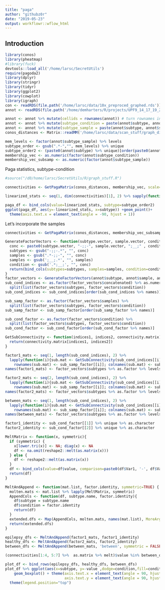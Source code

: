 ```yaml
---
title: "paga"
author: "githubz0r"
date: "2019-05-23"
output: workflowr::wflow_html
---
```


## Introduction

```r
library(conos)
library(pheatmap)
#library(fuck)
devtools::load_all('/home/larsc/SecretUtils')
require(pagoda2)
library(dplyr)
library(stringr)
library(tidyr)
library(ggplot2)
library(cowplot)
library(igraph)
con <- readRDS(file.path('/home/larsc/data/10x_preproced_graphed.rds'))
annot <- readRDS(file.path('/home/demharters/R/projects/UPF9_14_17_19_22_23_24_32_33/metadata_10x_final.rds'))
```

```r
annot <- annot %>% mutate(cellids = rownames(annot)) # turn rownames into a col for convenience
annot <- annot %>% mutate(subtype_condition = paste(annot$subtype, annot$condition, sep='_'))
annot <- annot %>% mutate(subtype_sample = paste(annot$subtype, annot$sample, sep='-'))
conos_distances <- Matrix::readMM('/home/larsc/data/scan_stuff/graph_distances.mtx')
```

```r
mem_levels <- factor(annot$subtype_sample) %>% levels
subtype_order <- gsub(".*-","", mem_levels) %>% unique
subtype_order2 <- (paste0(annot$subtype) %>% unique)[order(paste0(annot$subtype) %>% unique)]
membership_vec <- as.numeric(factor(annot$subtype_condition))
membership_vec_subsamp <- as.numeric(factor(annot$subtype_sample))
```

Paga statistics, subtype-condition
```r
#source("/d0/home/larsc/SecretUtils/R/graph_stuff.R")

connectivities <- GetPagaMatrix(conos_distances, membership_vec, scale=F)

linearized_stats <- seq(1, dim(connectivities)[1], 2) %>% sapply(function(i){connectivities[i,i+1]})

paga_df <- bind_cols(value=linearized_stats, subtype=subtype_order2)
ggplot(paga_df, aes(y=-linearized_stats, x=subtype)) +geom_point()+
  theme(axis.text.x = element_text(angle = -90, hjust = 1))

```

Let's incorporate the samples
```r
connectivities <- GetPagaMatrix(conos_distances, membership_vec_subsamp, scale=F)

GenerateFactorVectors <- function(subtype.vector, sample.vector, condition.vector) {
  conc <- paste0(subtype.vector, "-;;-", sample.vector, ";__;" , condition.vector) %>% as.factor %>% levels
  subtypes <- gsub("-;;-.*", "", conc)
  samples <- gsub(".*-;;-", "", conc)
  samples <- gsub(';__;.*', "", samples)
  condition <- gsub('.*;__;', "", conc)
  return(bind_cols(subtypes=subtypes, samples=samples, condition=condition, concatenated=conc))
}
factor_vectors <- GenerateFactorVectors(annot$subtype, annot$sample, annot$condition)
sub_cond_indices <- as.factor(factor_vectors$concatenated) %>% as.numeric %>% 
  split(list(factor_vectors$subtypes, factor_vectors$condition))
sub_cond_indices <- sub_cond_indices[order(sub_cond_indices %>% names)]

sub_samp_factor <- as.factor(factor_vectors$samples) %>% 
  split(list(factor_vectors$subtypes, factor_vectors$condition))
sub_samp_factor <- sub_samp_factor[order(sub_samp_factor %>% names)]

sub_cond_factor <- as.factor(factor_vectors$condition) %>% 
  split(list(factor_vectors$subtypes, factor_vectors$condition))
sub_cond_factor <- sub_cond_factor[order(sub_cond_factor %>% names)]

GetSubConnectivity <- function(indices1, indices2, connectivity.matrix){
  return(connectivity.matrix[indices1, indices2])
}

factor1_mats <- seq(1, length(sub_cond_indices), 2) %>% 
  lapply(function(i){sub.mat <- GetSubConnectivity(sub_cond_indices[[i]], sub_cond_indices[[i]], connectivities);
    rownames(sub.mat) <- sub_samp_factor[[i]]; colnames(sub.mat) <- sub_samp_factor[[i]]; return(sub.mat)})
names(factor1_mats) <- factor_vectors$subtypes %>% as.factor %>% levels

factor2_mats <- seq(2, length(sub_cond_indices), 2) %>% 
  lapply(function(i){sub.mat <- GetSubConnectivity(sub_cond_indices[[i]], sub_cond_indices[[i]], connectivities);
    rownames(sub.mat) <- sub_samp_factor[[i]]; colnames(sub.mat) <- sub_samp_factor[[i]]; return(sub.mat)})
names(factor2_mats) <- factor_vectors$subtypes %>% as.factor %>% levels

between_mats <- seq(1, length(sub_cond_indices), 2) %>% 
  lapply(function(i){sub.mat <- GetSubConnectivity(sub_cond_indices[[i]], sub_cond_indices[[i+1]], connectivities);
    rownames(sub.mat) <- sub_samp_factor[[i]]; colnames(sub.mat) <- sub_samp_factor[[i+1]]; return(sub.mat)})
names(between_mats) <- factor_vectors$subtypes %>% as.factor %>% levels

factor1_identity <- sub_cond_factor[[1]] %>% unique %>% as.character
factor2_identity <- sub_cond_factor[[2]] %>% unique %>% as.character

MeltMatrix <- function(x, symmetric){
  if (symmetric) {
    x[lower.tri(x)] <- NA; diag(x) <- NA
    df <- na.omit(reshape2::melt(as.matrix(x)))
  } else {
    df <- reshape2::melt(as.matrix(x))
  }
  df <- bind_cols(value=df$value, comparison=paste0(df$Var1, '-', df$Var2))
  return(df)
}

MeltAndAppend <- function(mat.list, factor.identity, symmetric=TRUE) {
  molten.mats <- mat.list %>% lapply(MeltMatrix, symmetric)
  AppendCols <- function(df, subtype.name, factor.identity){
    df$subtype = subtype.name
    df$condition = factor.identity
    return(df)
  }
  extended.dfs <- Map(AppendCols, molten.mats, names(mat.list), MoreArgs=list(factor.identity))
  return(extended.dfs)
}

epilepsy_dfs <- MeltAndAppend(factor1_mats, factor1_identity)
healthy_dfs <- MeltAndAppend(factor2_mats, factor2_identity)
between_dfs <- MeltAndAppend(between_mats, 'between', symmetric = FALSE)

(connectivities[1:4, 5:7] %>%  as.matrix %>% melt)$value %in% between_dfs[[1]]$value # seems to be true

plot_df <- bind_rows(epilepsy_dfs, healthy_dfs, between_dfs)
plot_df %>% ggplot(aes(x=subtype, y=-value ,dodge=condition,fill=condition))+
    geom_boxplot() + theme(axis.text.x = element_text(angle = 90, hjust = 1), 
                           axis.text.y = element_text(angle = 90, hjust = 0.5))+
  theme(legend.position="top")
```

